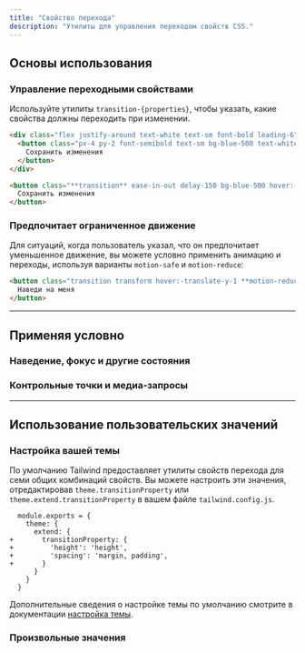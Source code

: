 ```yaml
---
title: "Свойство перехода"
description: "Утилиты для управления переходом свойств CSS."
---
```




## Основы использования

### Управление переходными свойствами

Используйте утилиты `transition-{properties}`, чтобы указать, какие свойства должны переходить при изменении.

```html {{ example: { hint: 'Наведите кнопку, чтобы увидеть ожидаемое поведение' } }}
<div class="flex justify-around text-white text-sm font-bold leading-6">
  <button class="px-4 py-2 font-semibold text-sm bg-blue-500 text-white rounded-md shadow-sm hover:-translate-y-1 hover:scale-110 hover:bg-indigo-500 ease-in-out delay-150 duration-300">
    Сохранить изменения
  </button>
</div>
```

```html
<button class="**transition** ease-in-out delay-150 bg-blue-500 hover:-translate-y-1 hover:scale-110 hover:bg-indigo-500 duration-300 ...">
  Сохранить изменения
</button>
```

### Предпочитает ограниченное движение

Для ситуаций, когда пользователь указал, что он предпочитает уменьшенное движение, вы можете условно применить анимацию и переходы, используя варианты `motion-safe` и `motion-reduce`:

```html
<button class="transition transform hover:-translate-y-1 **motion-reduce:transition-none motion-reduce:hover:transform-none** ...">
  Наведи на меня
</button>
```

---

## <Heading ignore>Применяя условно</Heading>

### <Heading ignore>Наведение, фокус и другие состояния</Heading>

<HoverFocusAndOtherStates featuredClass="transition-all" />

### <Heading ignore>Контрольные точки и медиа-запросы</Heading>

<BreakpointsAndMediaQueries featuredClass="transition-all" />

---

## Использование пользовательских значений

### Настройка вашей темы

По умолчанию Tailwind предоставляет утилиты свойств перехода для семи общих комбинаций свойств. Вы можете настроить эти значения, отредактировав `theme.transitionProperty` или `theme.extend.transitionProperty` в вашем файле `tailwind.config.js`.

```diff-js {{ filename: 'tailwind.config.js' }}
  module.exports = {
    theme: {
      extend: {
+       transitionProperty: {
+         'height': 'height',
+         'spacing': 'margin, padding',
+       }
      }
    }
  }
```

Дополнительные сведения о настройке темы по умолчанию смотрите в документации [настройка темы](/docs/theme#customizing-the-default-theme).

### Произвольные значения

<ArbitraryValues property="transition-property" featuredClass="transition-[height]" />
